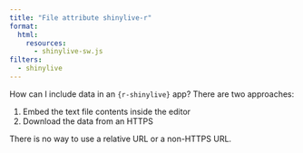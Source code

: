```yaml
---
title: "File attribute shinylive-r"
format:
  html:
    resources: 
      - shinylive-sw.js
filters:
  - shinylive
---
```


How can I include data in an `{r-shinylive}` app? There are two approaches:

1. Embed the text file contents inside the editor
2. Download the data from an HTTPS

::: callout-important
There is no way to use a relative URL or a non-HTTPS URL.
:::


